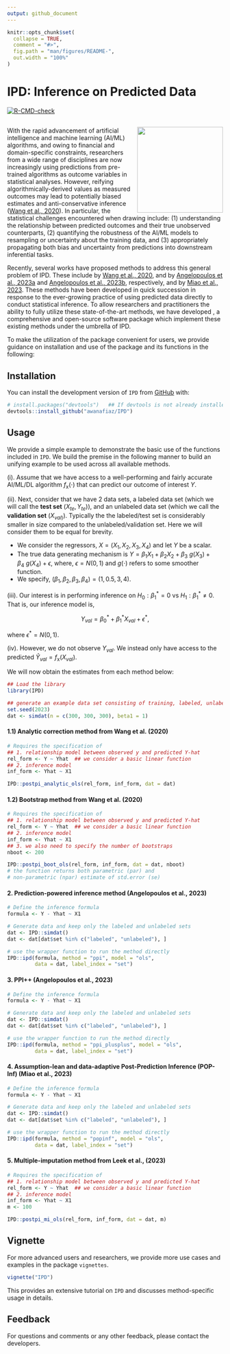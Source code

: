```yaml
---
output: github_document
---
```


<!-- README.md is generated from README.Rmd. Please edit that file -->

```r
knitr::opts_chunk$set(
  collapse = TRUE,
  comment = "#>",
  fig.path = "man/figures/README-",
  out.width = "100%"
)
```

# IPD: Inference on Predicted Data

<!-- badges: start -->
[![R-CMD-check](https://github.com/awanafiaz/IPD/actions/workflows/R-CMD-check.yaml/badge.svg)](https://github.com/awanafiaz/IPD/actions/workflows/R-CMD-check.yaml)
<!-- badges: end -->

## <img src="man/figures/IPD_LOGO.png" align="right" height="200" style="float:right; height:200px;">

With the rapid advancement of artificial intelligence and machine learning (AI/ML) algorithms, and owing to financial and domain-specific constraints, researchers from a wide range of disciplines are now increasingly using predictions from pre-trained algorithms as outcome variables in statistical analyses. However, reifying algorithmically-derived values as measured outcomes may lead to potentially biased estimates and anti-conservative inference ([Wang et al., 2020](https://www.pnas.org/doi/suppl/10.1073/pnas.2001238117)). In particular, the statistical challenges encountered when drawing \textit{inference on predicted data (IPD)} include: (1) understanding the relationship between predicted outcomes and their true unobserved counterparts, (2) quantifying the robustness of the AI/ML models to resampling or uncertainty about the training data, and (3) appropriately propagating both bias and uncertainty from predictions into downstream inferential tasks.

Recently, several works have proposed methods to address this general problem of IPD. These include \textit{post-prediction inference (PostPI)} by [Wang et al., 2020](https://www.pnas.org/doi/suppl/10.1073/pnas.2001238117), \textit{prediction-powered inference (PPI)} and \textit{PPI++} by [Angelopoulos et al., 2023a](https://www.science.org/doi/10.1126/science.adi6000) and [Angelopoulos et al., 2023b](https://arxiv.org/abs/2311.01453), respectively, and \textit{assumption-lean and data-adaptive post-prediction inference (POP-Inf)} by [Miao et al., 2023](https://arxiv.org/abs/2311.14220). These methods have been developed in quick succession in response to the ever-growing practice of using predicted data directly to conduct statistical inference. To allow researchers and practitioners the ability to fully utilize these state-of-the-art methods, we have developed \texttt{IPD}, a comprehensive and open-source software package which implement these existing methods under the umbrella of IPD. 

To make the utilization of the package convenient for users, we provide guidance on installation and use of the package and its functions in the following:

## Installation

You can install the development version of `IPD` from [GitHub](https://github.com/) with:

```r
# install.packages("devtools")   ## If devtools is not already installed
devtools::install_github("awanafiaz/IPD")
```

## Usage

We provide a simple example to demonstrate the basic use of the functions included in `IPD`. We build the premise in the following manner to build an unifying example to be used across all available methods.

(i). Assume that we have access to a well-performing and fairly accurate AI/ML/DL algorithm $f_{\text{x}}(\cdot)$ that can predict our outcome of interest $Y$.

(ii). Next, consider that we have 2 data sets, a labeled data set (which we will call the **test set** $(X_{te}, Y_{te})$), and an unlabeled data set (which we call the **validation set** $(X_{val)}$). Typically the the labeled/test set is considerably smaller in size compared to the unlabeled/validation set. Here we will consider them to be equal for brevity. 
  
  - We consider the regressors, $X = (X_1, X_2, X_3, X_4)$ and let $Y$ be a scalar. 
  - The true data generating mechanism is $Y = \beta_1X_1 + \beta_2 X_2 + \beta_3 \ g(X_3) + \beta_4 \ g(X_4) + \epsilon,$ where, $\epsilon = N(0, 1)$ and $g(\cdot)$ refers to some smoother function. 
  - We specify, $(\beta_1, \beta_2, \beta_3, \beta_4) = (1, 0.5, 3, 4)$. 
  
  
(iii). Our interest is in performing inference on $H_0: \beta_1^* = 0$ vs $H_1: \beta_1^* \ne 0$. That is, our inference model is, 

$$
Y_{val} = \beta_0^* + \beta_1^* X_{val} + \epsilon^*,
$$

where $\epsilon^* = N(0, 1)$.

(iv). However, we do not observe $Y_{val}$. We instead only have access to the predicted $\hat Y_{val} = f_{\text{x}}(X_{val})$.

We will now obtain the estimates from each method below:

```r
## Load the library
library(IPD)

## generate an example data set consisting of training, labeled, unlabeled data
set.seed(2023)
dat <- simdat(n = c(300, 300, 300), beta1 = 1)
```

#### 1.1) Analytic correction method from Wang et al. (2020)

```r
# Requires the specification of 
## 1. relationship model between observed y and predicted Y-hat 
rel_form <- Y ~ Yhat  ## we consider a basic linear function
## 2. inference model
inf_form <- Yhat ~ X1

IPD::postpi_analytic_ols(rel_form, inf_form, dat = dat)
```


#### 1.2) Bootstrap method from Wang et al. (2020)

```r
# Requires the specification of 
## 1. relationship model between observed y and predicted Y-hat 
rel_form <- Y ~ Yhat  ## we consider a basic linear function
## 2. inference model
inf_form <- Yhat ~ X1
## 3. we also need to specify the number of bootstraps 
nboot <- 200

IPD::postpi_boot_ols(rel_form, inf_form, dat = dat, nboot)
# the function returns both parametric (par) and 
# non-parametric (npar) estimate of std.error (se)
```

#### 2. Prediction-powered inference method (Angelopoulos et al., 2023)

```r
# Define the inference formula
formula <- Y - Yhat ~ X1

# Generate data and keep only the labeled and unlabeled sets
dat <- IPD::simdat()
dat <- dat[dat$set %in% c("labeled", "unlabeled"), ]

# use the wrapper function to run the method directly
IPD::ipd(formula, method = "ppi", model = "ols", 
         data = dat, label_index = "set")
```

#### 3. PPI++ (Angelopoulos et al., 2023)

```r
# Define the inference formula
formula <- Y - Yhat ~ X1

# Generate data and keep only the labeled and unlabeled sets
dat <- IPD::simdat()
dat <- dat[dat$set %in% c("labeled", "unlabeled"), ]

# use the wrapper function to run the method directly
IPD::ipd(formula, method = "ppi_plusplus", model = "ols", 
         data = dat, label_index = "set")
```

#### 4. Assumption-lean and data-adaptive Post-Prediction Inference (POP-Inf) (Miao et al., 2023)

```r
# Define the inference formula
formula <- Y - Yhat ~ X1

# Generate data and keep only the labeled and unlabeled sets
dat <- IPD::simdat()
dat <- dat[dat$set %in% c("labeled", "unlabeled"), ]

# use the wrapper function to run the method directly
IPD::ipd(formula, method = "popinf", model = "ols", 
         data = dat, label_index = "set")
```


#### 5. Multiple-imputation method from Leek et al., (2023)

```r
# Requires the specification of 
## 1. relationship model between observed y and predicted Y-hat 
rel_form <- Y ~ Yhat  ## we consider a basic linear function
## 2. inference model
inf_form <- Yhat ~ X1
m <- 100

IPD::postpi_mi_ols(rel_form, inf_form, dat = dat, m)
```


## Vignette 

For more advanced users and researchers, we provide more use cases and examples in the package `vignettes`. 

```r
vignette("IPD")
```

This provides an extensive tutorial on `IPD` and discusses method-specific usage in details.

## Feedback

For questions and comments or any other feedback, please contact the developers.



